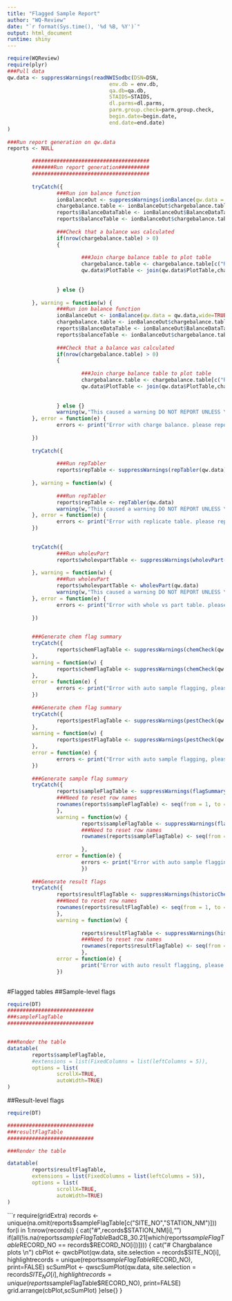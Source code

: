 ```yaml
---
title: "Flagged Sample Report"
author: "WQ-Review"
date: "`r format(Sys.time(), '%d %B, %Y')`"
output: html_document
runtime: shiny
---
```


```r
require(WQReview)
require(plyr)
###Pull data
qw.data <- suppressWarnings(readNWISodbc(DSN=DSN,
                                 env.db = env.db,
                                 qa.db=qa.db,
                                 STAIDS=STAIDS,
                                 dl.parms=dl.parms,
                                 parm.group.check=parm.group.check,
                                 begin.date=begin.date,
                                 end.date=end.date)
)
                             
###Run report generation on qw.data 
reports <- NULL

        ######################################
        #######Run report generation##########
        ######################################
        
        tryCatch({
                ###Run ion balance function
                ionBalanceOut <- suppressWarnings(ionBalance(qw.data = qw.data,wide=TRUE))
                chargebalance.table <- ionBalanceOut$chargebalance.table
                reports$BalanceDataTable <- ionBalanceOut$BalanceDataTable
                reports$balanceTable <- ionBalanceOut$chargebalance.table
                
                ###Check that a balance was calculated
                if(nrow(chargebalance.table) > 0)
                {
                        
                        ###Join charge balance table to plot table
                        chargebalance.table <- chargebalance.table[c("RECORD_NO","sum_cat","sum_an","perc.diff","complete.chem")]
                        qw.data$PlotTable <- join(qw.data$PlotTable,chargebalance.table[!duplicated(chargebalance.table$RECORD_NO), ],by="RECORD_NO")
                        
                        
                } else {}
                
        }, warning = function(w) {
                ###Run ion balance function
                ionBalanceOut <- ionBalance(qw.data = qw.data,wide=TRUE)
                chargebalance.table <- ionBalanceOut$chargebalance.table
                reports$BalanceDataTable <- ionBalanceOut$BalanceDataTable
                reports$balanceTable <- ionBalanceOut$chargebalance.table
                
                ###Check that a balance was calculated
                if(nrow(chargebalance.table) > 0)
                {
                        
                        ###Join charge balance table to plot table
                        chargebalance.table <- chargebalance.table[c("RECORD_NO","sum_cat","sum_an","perc.diff","complete.chem")]
                        qw.data$PlotTable <- join(qw.data$PlotTable,chargebalance.table[!duplicated(chargebalance.table$RECORD_NO), ],by="RECORD_NO")
                        
                        
                } else {}
                warning(w,"This caused a warning DO NOT REPORT UNLESS YOU NOTICE A PROBLEM WITH PERFORMANCE")
        }, error = function(e) {
                errors <- print("Error with charge balance. please report this on the github issues page")
                        
        })
        
        tryCatch({
                
                ###Run repTabler
                reports$repTable <- suppressWarnings(repTabler(qw.data))
        
        }, warning = function(w) {
                
                ###Run repTabler
                reports$repTable <- repTabler(qw.data)
                warning(w,"This caused a warning DO NOT REPORT UNLESS YOU NOTICE A PROBLEM WITH PERFORMANCE")
        }, error = function(e) {
                errors <- print("Error with replicate table. please report this on the github issues page")
        })
        

        tryCatch({
                ###Run wholevPart
                reports$wholevpartTable <- suppressWarnings(wholevPart(qw.data))
                
        }, warning = function(w) {
                ###Run wholevPart
                reports$wholevpartTable <- wholevPart(qw.data)
                warning(w,"This caused a warning DO NOT REPORT UNLESS YOU NOTICE A PROBLEM WITH PERFORMANCE")
        }, error = function(e) {
                errors <- print("Error with whole vs part table. please report this on the github issues page")
                
        })
        

        ###Generate chem flag summary
        tryCatch({
                reports$chemFlagTable <- suppressWarnings(chemCheck(qw.data))
        },
        warning = function(w) {
                reports$chemFlagTable <- suppressWarnings(chemCheck(qw.data))
        },
        error = function(e) {
                errors <- print("Error with auto sample flagging, please report this on the github issues page")
        })
        
        ###Generate chem flag summary
        tryCatch({
                reports$pestFlagTable <- suppressWarnings(pestCheck(qw.data))
        },
        warning = function(w) {
                reports$pestFlagTable <- suppressWarnings(pestCheck(qw.data))
        },
        error = function(e) {
                errors <- print("Error with auto sample flagging, please report this on the github issues page")
        })
        
        ###Generate sample flag summary
        tryCatch({
                reports$sampleFlagTable <- suppressWarnings(flagSummary(qw.data))
                ###Need to reset row names
                rownames(reports$sampleFlagTable) <- seq(from = 1, to = nrow(reports$sampleFlagTable))
                },
                warning = function(w) {
                        reports$sampleFlagTable <- suppressWarnings(flagSummary(qw.data))
                        ###Need to reset row names
                        rownames(reports$sampleFlagTable) <- seq(from = 1, to = nrow(reports$sampleFlagTable))
                        
                        },
                error = function(e) {
                        errors <- print("Error with auto sample flagging, please report this on the github issues page")
                        })
        
        ###Generate result flags
        tryCatch({
                reports$resultFlagTable <- suppressWarnings(historicCheck(qw.data,returnAll=FALSE))
                ###Need to reset row names
                rownames(reports$resultFlagTable) <- seq(from = 1, to = nrow(reports$resultFlagTable))
                },
                warning = function(w) {
                
                        reports$resultFlagTable <- suppressWarnings(historicCheck(qw.data,returnAll=FALSE)) 
                        ###Need to reset row names
                        rownames(reports$resultFlagTable) <- seq(from = 1, to = nrow(reports$resultFlagTable))
                        },
                error = function(e) {
                        print("Error with auto result flagging, please report this on the github issues page")
                })
        
```
        

#Flagged tables
##Sample-level flags
```r
require(DT)
############################
###sampleFlagTable
############################


###Render the table
datatable(
        reports$sampleFlagTable,
        #extensions = list(FixedColumns = list(leftColumns = 5)),
        options = list(
                scrollX=TRUE,
                autoWidth=TRUE)
)
```

##Result-level flags

```r
require(DT)

############################
###resultFlagTable
############################

###Render the table

datatable(
        reports$resultFlagTable,
        extensions = list(FixedColumns = list(leftColumns = 5)),
        options = list(
                scrollX=TRUE,
                autoWidth=TRUE)
)


```

```r
require(gridExtra)
records <- unique(na.omit(reports$sampleFlagTable[c("SITE_NO","STATION_NM")]))
for(i in 1:nrow(records))
{
        cat("#",records$STATION_NM[i],"\n")
        if(all(!is.na(reports$sampleFlagTable$BadCB_30.21[which(reports$sampleFlagTable$RECORD_NO == records$RECORD_NO[i])])))
        {
        cat("# Chargbalance plots \n")
        cbPlot <- qwcbPlot(qw.data,
                           site.selection = records$SITE_NO[i],
                           highlightrecords = unique(reports$sampleFlagTable$RECORD_NO),
                           print=FALSE)
        scSumPlot <- qwscSumPlot(qw.data,
                           site.selection = records$SITE_NO[i],
                           highlightrecords = unique(reports$sampleFlagTable$RECORD_NO),
                           print=FALSE)
        grid.arrange(cbPlot,scSumPlot)
        }else{}
}


